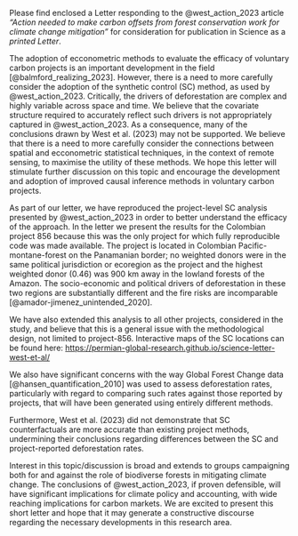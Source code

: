 Please find enclosed a Letter responding to the @west_action_2023 article *“Action needed to make carbon offsets from forest conservation work for climate change mitigation”* for consideration for publication in Science as a *printed Letter*. 

The adoption of ecconometric methods to evaluate the efficacy of voluntary carbon projects is an important development in the field [@balmford_realizing_2023]. However, there is a need to more carefully consider the adoption of the synthetic control (SC) method, as used by @west_action_2023. Critically, the drivers of deforestation are complex and highly variable across space and time. We believe that the covariate structure required to accurately reflect such drivers is not appropriately captured in @west_action_2023. As a consequence, many of the conclusions drawn by West et al. (2023) may not be supported. We believe that there is a need to more carefully consider the connections between spatial and ecconometric statistical techniques, in the context of remote sensing, to maximise the utility of these methods. We hope this letter will stimulate further discussion on this topic and encourage the development and adoption of improved causal inference methods in voluntary carbon projects.

As part of our letter, we have reproduced the project-level SC analysis presented by @west_action_2023 in order to better understand the efficacy of the approach. In the letter we present the results for the Colombian project 856 because this was the only project for which fully reproducible code was made available. The project is located in Colombian Pacific-montane-forest on the Panamanian border; no weighted donors were in the same political jurisdiction or ecoregion as the project and the highest weighted donor (0.46) was 900 km away in the lowland forests of the Amazon. The socio-economic and political drivers of deforestation in these two regions are substantially different and the fire risks are incomparable [@amador-jimenez_unintended_2020]. 

We have also extended this analysis to all other projects, considered in the study, and believe that this is a general issue with the methodological design, not limited to project-856. Interactive maps of the SC locations can be found here: [https://permian-global-research.github.io/science-letter-west-et-al/](https://permian-global-research.github.io/science-letter-west-et-al/)

We also have significant concerns with the way Global Forest Change data [@hansen_quantification_2010] was used to assess deforestation rates, particularly with regard to comparing such rates against those reported by projects, that will have been generated using entirely different methods. 

Furthermore, West et al. (2023) did not demonstrate that SC counterfactuals are more accurate than existing project methods, undermining their conclusions regarding differences between the SC and project-reported deforestation rates. 

Interest in this topic/discussion is broad and extends to groups campaigning both for and against the role of biodiverse forests in mitigating climate change. The conclusions of @west_action_2023, if proven defensible, will have significant implications for climate policy and accounting, with wide reaching implications for carbon markets. We are excited to present this short letter and hope that it may generate a constructive discourse regarding the necessary developments in this research area. 
